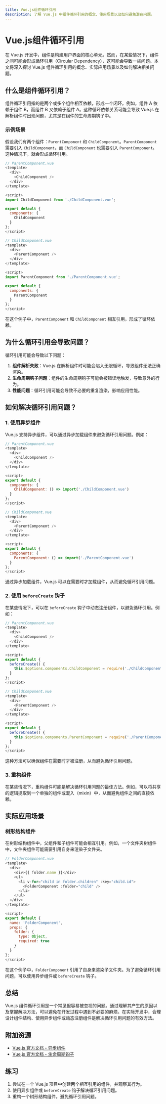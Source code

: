 ```yaml
---
title: Vue.js组件循环引用
description: 了解 Vue.js 中组件循环引用的概念、使用场景以及如何避免潜在问题。
---
```


# Vue.js组件循环引用

在 Vue.js 开发中，组件是构建用户界面的核心单元。然而，在某些情况下，组件之间可能会形成循环引用（Circular Dependency），这可能会导致一些问题。本文将深入探讨 Vue.js 组件循环引用的概念、实际应用场景以及如何解决相关问题。

## 什么是组件循环引用？

组件循环引用指的是两个或多个组件相互依赖，形成一个闭环。例如，组件 A 依赖于组件 B，而组件 B 又依赖于组件 A。这种循环依赖关系可能会导致 Vue.js 在解析组件时出现问题，尤其是在组件的生命周期钩子中。

### 示例场景

假设我们有两个组件：`ParentComponent` 和 `ChildComponent`。`ParentComponent` 需要引入 `ChildComponent`，而 `ChildComponent` 也需要引入 `ParentComponent`。这种情况下，就会形成循环引用。

```javascript
// ParentComponent.vue
<template>
  <div>
    <ChildComponent />
  </div>
</template>

<script>
import ChildComponent from './ChildComponent.vue';

export default {
  components: {
    ChildComponent
  }
};
</script>
```

```javascript
// ChildComponent.vue
<template>
  <div>
    <ParentComponent />
  </div>
</template>

<script>
import ParentComponent from './ParentComponent.vue';

export default {
  components: {
    ParentComponent
  }
};
</script>
```

在这个例子中，`ParentComponent` 和 `ChildComponent` 相互引用，形成了循环依赖。

## 为什么循环引用会导致问题？

循环引用可能会导致以下问题：

1. **组件解析失败**：Vue.js 在解析组件时可能会陷入无限循环，导致组件无法正确渲染。
2. **生命周期钩子问题**：组件的生命周期钩子可能会被错误地触发，导致意外的行为。
3. **性能问题**：循环引用可能会导致不必要的重复渲染，影响应用性能。

## 如何解决循环引用问题？

### 1. 使用异步组件

Vue.js 支持异步组件，可以通过异步加载组件来避免循环引用问题。例如：

```javascript
// ParentComponent.vue
<template>
  <div>
    <ChildComponent />
  </div>
</template>

<script>
export default {
  components: {
    ChildComponent: () => import('./ChildComponent.vue')
  }
};
</script>
```

```javascript
// ChildComponent.vue
<template>
  <div>
    <ParentComponent />
  </div>
</template>

<script>
export default {
  components: {
    ParentComponent: () => import('./ParentComponent.vue')
  }
};
</script>
```

通过异步加载组件，Vue.js 可以在需要时才加载组件，从而避免循环引用问题。

### 2. 使用 `beforeCreate` 钩子

在某些情况下，可以在 `beforeCreate` 钩子中动态注册组件，以避免循环引用。例如：

```javascript
// ParentComponent.vue
<template>
  <div>
    <ChildComponent />
  </div>
</template>

<script>
export default {
  beforeCreate() {
    this.$options.components.ChildComponent = require('./ChildComponent.vue').default;
  }
};
</script>
```

```javascript
// ChildComponent.vue
<template>
  <div>
    <ParentComponent />
  </div>
</template>

<script>
export default {
  beforeCreate() {
    this.$options.components.ParentComponent = require('./ParentComponent.vue').default;
  }
};
</script>
```

这种方法可以确保组件在需要时才被注册，从而避免循环引用问题。

### 3. 重构组件

在某些情况下，重构组件可能是解决循环引用问题的最佳方法。例如，可以将共享的逻辑提取到一个单独的组件或混入（mixin）中，从而避免组件之间的直接依赖。

## 实际应用场景

### 树形结构组件

在树形结构组件中，父组件和子组件可能会相互引用。例如，一个文件夹树组件中，文件夹组件可能需要引用自身来渲染子文件夹。

```javascript
// FolderComponent.vue
<template>
  <div>
    <div>{{ folder.name }}</div>
    <ul>
      <li v-for="child in folder.children" :key="child.id">
        <FolderComponent :folder="child" />
      </li>
    </ul>
  </div>
</template>

<script>
export default {
  name: 'FolderComponent',
  props: {
    folder: {
      type: Object,
      required: true
    }
  }
};
</script>
```

在这个例子中，`FolderComponent` 引用了自身来渲染子文件夹。为了避免循环引用问题，可以使用异步组件或 `beforeCreate` 钩子。

## 总结

Vue.js 组件循环引用是一个常见但容易被忽视的问题。通过理解其产生的原因以及掌握解决方法，可以避免在开发过程中遇到不必要的麻烦。在实际开发中，合理设计组件结构、使用异步组件或动态注册组件是解决循环引用问题的有效方法。

## 附加资源

- [Vue.js 官方文档 - 异步组件](https://v3.vuejs.org/guide/component-dynamic-async.html#async-components)
- [Vue.js 官方文档 - 生命周期钩子](https://v3.vuejs.org/guide/instance.html#lifecycle-hooks)

## 练习

1. 尝试在一个 Vue.js 项目中创建两个相互引用的组件，并观察其行为。
2. 使用异步组件或 `beforeCreate` 钩子解决循环引用问题。
3. 重构一个树形结构组件，避免循环引用问题。
